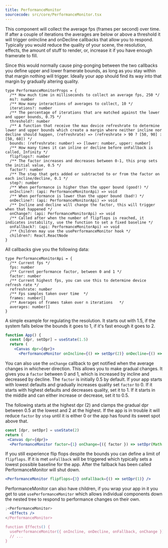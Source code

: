 ```yaml
---
title: PerformanceMonitor
sourcecode: src/core/PerformanceMonitor.tsx
---
```


This component will collect the average fps (frames per second) over time. If after a couple of iterations the averages are below or above a threshold it will trigger onIncline and onDecline callbacks that allow you to respond. Typically you would reduce the quality of your scene, the resolution, effects, the amount of stuff to render, or, increase it if you have enough framerate to fill.

Since this would normally cause ping-ponging between the two callbacks you define upper and lower framerate bounds, as long as you stay within that margin nothing will trigger. Ideally your app should find its way into that margin by gradually altering quality.

```tsx
type PerformanceMonitorProps = {
  /** How much time in milliseconds to collect an average fps, 250 */
  ms?: number
  /** How many interactions of averages to collect, 10 */
  iterations?: number
  /** The percentage of iterations that are matched against the lower and upper bounds, 0.75 */
  threshold?: number
  /** A function that receive the max device refreshrate to determine lower and upper bounds which create a margin where neither incline nor decline should happen, (refreshrate) => (refreshrate > 90 ? [50, 90] : [50, 60]) */
  bounds: (refreshrate: number) => [lower: number, upper: number]
  /** How many times it can inline or decline before onFallback is called, Infinity */
  flipflops?: number
  /** The factor increases and decreases between 0-1, this prop sets the initial value, 0.5 */
  factor?: number
  /** The step that gets added or subtracted to or from the factor on each incline/decline, 0.1 */
  step?: number
  /** When performance is higher than the upper bound (good!) */
  onIncline?: (api: PerformanceMonitorApi) => void
  /** When performance is lower than the upper bound (bad!) */
  onDecline?: (api: PerformanceMonitorApi) => void
  /** Incline and decline will change the factor, this will trigger when that happened */
  onChange?: (api: PerformanceMonitorApi) => void
  /** Called after when the number of flipflops is reached, it indicates instability, use the function to set a fixed baseline */
  onFallback?: (api: PerformanceMonitorApi) => void
  /** Children may use the usePerformanceMonitor hook */
  children?: React.ReactNode
}
```

All callbacks give you the following data:

```tsx
type PerformanceMonitorApi = {
  /** Current fps */
  fps: number
  /** Current performance factor, between 0 and 1 */
  factor: number
  /** Current highest fps, you can use this to determine device refresh rate */
  refreshrate: number
  /** Fps samples taken over time  */
  frames: number[]
  /** Averages of frames taken over n iterations   */
  averages: number[]
}
```

A simple example for regulating the resolution. It starts out with 1.5, if the system falls below the bounds it goes to 1, if it's fast enough it goes to 2.

```jsx
function App() {
  const [dpr, setDpr] = useState(1.5)
  return (
    <Canvas dpr={dpr}>
      <PerformanceMonitor onIncline={() => setDpr(2)} onDecline={() => setDpr(1)} />
```

You can also use the `onChange` callback to get notified when the average changes in whichever direction. This allows you to make gradual changes. It gives you a `factor` between 0 and 1, which is increased by incline and decreased by decline. The `factor` is initially 0.5 by default. If your app starts with lowest defaults and gradually increases quality set `factor` to 0. If it starts with highest defaults and decreases quality, set it to 1. If it starts in the middle and can either increase or decrease, set it to 0.5.

The following starts at the highest dpr (2) and clamps the gradual dpr between 0.5 at the lowest and 2 at the highest. If the app is in trouble it will reduce `factor` by `step` until it is either 0 or the app has found its sweet spot above that.

```jsx
const [dpr, setDpr] = useState(2)
return (
 <Canvas dpr={dpr}>
  <PerformanceMonitor factor={1} onChange={({ factor }) => setDpr(Math.floor(0.5 + 1.5 * factor, 1))} />
```

If you still experience flip flops despite the bounds you can define a limit of `flipflops`. If it is met `onFallback` will be triggered which typically sets a lowest possible baseline for the app. After the fallback has been called PerformanceMonitor will shut down.

```jsx
<PerformanceMonitor flipflops={3} onFallback={() => setDpr(1)} />
```

PerformanceMonitor can also have children, if you wrap your app in it you get to use `usePerformanceMonitor` which allows individual components down the nested tree to respond to performance changes on their own.

```jsx
;<PerformanceMonitor>
  <Effects />
</PerformanceMonitor>

function Effects() {
  usePerformanceMonitor({ onIncline, onDecline, onFallback, onChange })
  // ...
}
```
